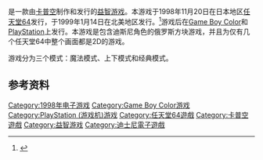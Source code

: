 {{NoteTA
| G1=Games
| zh-tw:米老鼠;zh-cn:米老鼠;zh-hk:米奇老鼠;
}}

{{vgname|魔法米老鼠俄罗斯方块|ja=マジカルテトリスチャレンジ featuring ミッキー|en=Magical Tetris Challenge}}是一款由[[卡普空|卡普空]]制作和发行的[[益智游戏|益智游戏]]。本游戏于1998年11月20日在日本地区[[任天堂64|任天堂64]]发行，于1999年1月14日在北美地区发行。<ref name="gamefaqs">{{cite web | url = http://www.gamefaqs.com/n64/197844-magical-tetris-challenge/data| title = Release information | publisher = [[GameFAQs|GameFAQs]]| date = | accessdate = 2015-07-31}}</ref>游戏后在[[Game_Boy_Color|Game Boy Color]]和[[PlayStation_(游戏机)|PlayStation]]上发行。本游戏是包含迪斯尼角色的俄罗斯方块游戏，并且为仅有几个任天堂64中整个画面都是2D的游戏。

游戏分为三个模式：魔法模式、上下模式和经典模式。

== 参考资料 ==
{{Reflist}}

{{DEFAULTSORT:Magical Tetris Challenge Featuring Mickey}}
[[Category:1998年电子游戏|Category:1998年电子游戏]]
[[Category:Game_Boy_Color游戏|Category:Game Boy Color游戏]]
[[Category:PlayStation_(游戏机)游戏|Category:PlayStation (游戏机)游戏]]
[[Category:任天堂64遊戲|Category:任天堂64遊戲]]
[[Category:卡普空遊戲|Category:卡普空遊戲]]
[[Category:益智游戏|Category:益智游戏]]
[[Category:迪士尼電子遊戲|Category:迪士尼電子遊戲]]

{{俄罗斯方块}}

{{Capcom-stub}}
{{puzzle-videogame-stub}}